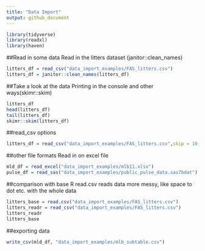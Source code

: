 ```yaml
---
title: "Data Import"
output: github_document
---
```


```r
library(tidyverse)
library(readxl)
library(haven)
```

##Read in some data
Read in the litters dataset (janitor::clean_names)
```r
litters_df = read_csv("data_import_examples/FAS_litters.csv")
litters_df = janitor::clean_names(litters_df)
```

##Take a look at the data
Printing in the console and other ways(skimr::skim)
```r
litters_df
head(litters_df)
tail(litters_df)
skimr::skim(litters_df)
```

##read_csv options 
```r
litters_df = read_csv("data_import_examples/FAS_litters.csv",skip = 10, col_names = FALSE)
```


##other file formats
Read in on excel file 
```r
mld_df = read_excel("data_import_examples/mlb11.xlsx")
pulse_df = read_sas("data_import_examples/public_pulse_data.sas7bdat")
```
##comparison with base R
read.csv reads data more messy, like space to dot etc. with the whole data
```r
litters_base = read.csv("data_import_examples/FAS_litters.csv")
litters_readr = read_csv("data_import_examples/FAS_litters.csv")
litters_readr
litters_base
```

##exporting data
```r
write_csv(mld_df, "data_import_examples/mlb_subtable.csv")
```
